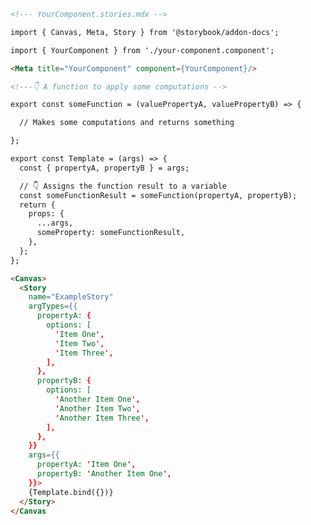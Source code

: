 ```md
<!--- YourComponent.stories.mdx -->

import { Canvas, Meta, Story } from '@storybook/addon-docs';

import { YourComponent } from './your-component.component';

<Meta title="YourComponent" component={YourComponent}/>

<!---👇 A function to apply some computations -->

export const someFunction = (valuePropertyA, valuePropertyB) => {

  // Makes some computations and returns something

};

export const Template = (args) => {
  const { propertyA, propertyB } = args;

  // 👇 Assigns the function result to a variable 
  const someFunctionResult = someFunction(propertyA, propertyB);
  return {
    props: {
      ...args,
      someProperty: someFunctionResult,
    },
  };
};

<Canvas>
  <Story
    name="ExampleStory"
    argTypes={{
      propertyA: {
        options: [
          'Item One',
          'Item Two',
          'Item Three',
        ],
      },
      propertyB: {
        options: [
          'Another Item One',
          'Another Item Two',
          'Another Item Three',
        ],
      },
    }}
    args={{
      propertyA: 'Item One',
      propertyB: 'Another Item One',
    }}>
    {Template.bind({})}
  </Story>
</Canvas
```